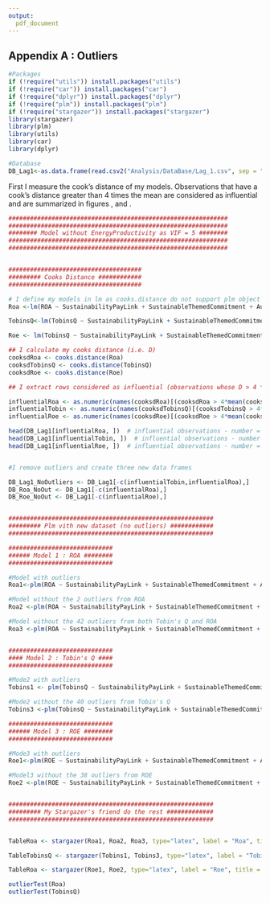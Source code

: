 ```yaml
---
output:
  pdf_document
---
```


## Appendix A : Outliers {-}
```r
#Packages
if (!require("utils")) install.packages("utils")
if (!require("car")) install.packages("car")
if (!require("dplyr")) install.packages("dplyr")
if (!require("plm")) install.packages("plm")
if (!require("stargazer")) install.packages("stargazer")
library(stargazer)
library(plm)
library(utils)
library(car)
library(dplyr)

#Database
DB_Lag1<-as.data.frame(read.csv2("Analysis/DataBase/Lag_1.csv", sep = ";",stringsAsFactors=FALSE, header = TRUE ))

```

First I measure the cook's distance of my models. Observations that have a cook’s distance greater than 4 times the mean are considered as influential and are summarized in figures \ref{OutliersRoa}, \ref{OutliersTobinsQ} and \ref{OutliersRoe}. 




<!--Secondly, in order to detect the influence of those outliers, I use the function *outlierTest* from the *car* package [@Fox2012]. This function reports the Bonferroni p-values for Studentized residuals in linear and generalized linear models, based on a t-test for linear models and normal-distribution test for generalized linear models. -->

```r

#############################################################
#############################################################
######## Model without EnergyProductivity as VIF = 5 ########
#############################################################
#############################################################


#####################################
######### Cooks Distance ############
#####################################

# I define my models in lm as cooks.distance do not support plm object
Roa <-lm(ROA ~ SustainabilityPayLink + SustainableThemedCommitment + AuditScore + CarbonProductivity + WaterProductivity + WasteProductivity + Leverage + NetMargin + FirmSize + Industry, data = DB_Lag1)

TobinsQ<-lm(TobinsQ ~ SustainabilityPayLink + SustainableThemedCommitment + AuditScore + CarbonProductivity + WaterProductivity + WasteProductivity + Leverage + NetMargin + FirmSize + Industry, data = DB_Lag1)

Roe <- lm(TobinsQ ~ SustainabilityPayLink + SustainableThemedCommitment + AuditScore + CarbonProductivity + WaterProductivity + WasteProductivity + Leverage + NetMargin + FirmSize + Industry, data = DB_Lag1)

## I calculate my cooks distance (i.e. D)
cooksdRoa <- cooks.distance(Roa)
cooksdTobinsQ <- cooks.distance(TobinsQ)
cooksdRoe <- cooks.distance(Roe)

## I extract rows considered as influential (observations whose D > 4 * means)

influentialRoa <- as.numeric(names(cooksdRoa)[(cooksdRoa > 4*mean(cooksdRoa, na.rm=T))])  
influentialTobin <- as.numeric(names(cooksdTobinsQ)[(cooksdTobinsQ > 4*mean(cooksdTobinsQ, na.rm=T))])  
influentialRoe <- as.numeric(names(cooksdRoe)[(cooksdRoe > 4*mean(cooksdRoe, na.rm=T))])  

head(DB_Lag1[influentialRoa, ])  # influential observations - number = 2 
head(DB_Lag1[influentialTobin, ])  # influential observations - number = 40
head(DB_Lag1[influentialRoe, ])  # influential observations - number = 38


#I remove outliers and create three new data frames

DB_Lag1_NoOutliers <- DB_Lag1[-c(influentialTobin,influentialRoa),]
DB_Roa_NoOut <- DB_Lag1[-c(influentialRoa),]
DB_Roe_NoOut <- DB_Lag1[-c(influentialRoe),]


#########################################################
######### Plm vith new dataset (no outliers) ############
#########################################################

#############################
###### Model 1 : ROA ########
#############################

#Model with outliers
Roa1<-plm(ROA ~ SustainabilityPayLink + SustainableThemedCommitment + AuditScore + CarbonProductivity + WaterProductivity + WasteProductivity + Leverage + NetMargin + FirmSize + Industry, data = DB_Lag1, index = c("Companies", "YearFinancialIndicator"), model = "within") 

#Model without the 2 outliers from ROA
Roa2 <-plm(ROA ~ SustainabilityPayLink + SustainableThemedCommitment + AuditScore + CarbonProductivity + WaterProductivity + Leverage + NetMargin + FirmSize + Industry , data = DB_Roa_NoOut, index = c("Companies", "YearFinancialIndicator"), model = "within") 

#Model without the 42 outliers from both Tobin's Q and ROA
Roa3 <-plm(ROA ~ SustainabilityPayLink + SustainableThemedCommitment + AuditScore + CarbonProductivity + WaterProductivity + WasteProductivity + Leverage + NetMargin + FirmSize + Industry, data = DB_Lag1_NoOutliers, index = c("Companies", "YearFinancialIndicator"), model = "within") 


#############################
#### Model 2 : Tobin's Q ####
#############################

#Mode2 with outliers
Tobins1 <- plm(TobinsQ ~ SustainabilityPayLink + SustainableThemedCommitment + AuditScore + CarbonProductivity + WaterProductivity + WasteProductivity + Leverage + NetMargin + FirmSize + Industry, data = DB_Lag1, index = c("Companies", "YearFinancialIndicator"), model = "within")

#Mode2 without the 40 outliers from Tobin's Q
Tobins3 <-plm(TobinsQ ~ SustainabilityPayLink + SustainableThemedCommitment + AuditScore +  CarbonProductivity + WaterProductivity + WasteProductivity + Leverage + NetMargin + FirmSize + Industry, data = DB_Lag1_NoOutliers, index = c("Companies", "YearFinancialIndicator"), model = "within")

#############################
###### Model 3 : ROE ########
#############################

#Mode3 with outliers
Roe1<-plm(ROE ~ SustainabilityPayLink + SustainableThemedCommitment + AuditScore + CarbonProductivity + WaterProductivity + WasteProductivity + Leverage + NetMargin + FirmSize + Industry, data = DB_Lag1, index = c("Companies", "YearFinancialIndicator"), model = "within") 

#Model3 without the 38 outliers from ROE
Roe2 <-plm(ROE ~ SustainabilityPayLink + SustainableThemedCommitment + AuditScore + CarbonProductivity + WaterProductivity + Leverage + NetMargin + FirmSize + Industry , data = DB_Roe_NoOut, index = c("Companies", "YearFinancialIndicator"), model = "within") 


#########################################################
######### My Stargazer's friend do the rest #############
#########################################################


TableRoa <- stargazer(Roa1, Roa2, Roa3, type="latex", label = "Roa", title = "Model 1 - Comparaison with and without outliers", header = FALSE)

TableTobinsQ <- stargazer(Tobins1, Tobins3, type="latex", label = "Tobin", title = "Model 2 - Comparaison with and without outliers", header = FALSE)

TableRoa <- stargazer(Roe1, Roe2, type="latex", label = "Roe", title = "Model 3 - Comparaison with and without outliers", header = FALSE)
```

```r
outlierTest(Roa)
outlierTest(TobinsQ)
```








\begin{figure}[ht]
\caption{Observations considered as outliers in model 1 (i.e. Roa)}
\label{OutliersRoa}
```r

#Model Roa
## I summarise on a graph, those observations that have a cook’s distance greater than 4 times the mean and which may be considered as outliers
plot(cooksdRoa, pch="*", cex=2)  # plot cook's distance
abline(h = 4*mean(cooksdRoa, na.rm=T), col="red")  # add cutoff line
text(x=1:length(cooksdRoa)+1, y=cooksdRoa, labels=ifelse(cooksdRoa>4*mean(cooksdRoa, na.rm=T),names(cooksdRoa),""), col="red")  # add labels
```
\end{figure}



\begin{figure}[ht]
\caption{Observations considered as outliers in model 2 (i.e. Tobin's Q)}
\label{OutliersTobinsQ}
```r


#Model TobinsQ
plot(cooksdTobinsQ, pch="*", cex=2)  

abline(h = 4*mean(cooksdTobinsQ, na.rm=T), col="red")  # add cutoff line
text(x=1:length(cooksdTobinsQ)+1, y=cooksdTobinsQ, labels=ifelse(cooksdTobinsQ>4*mean(cooksdTobinsQ, na.rm=T),names(cooksdTobinsQ),""), col="red")  # add labels

```
\end{figure}


\begin{figure}[ht]
\caption{Observations considered as outliers in model 1 (i.e. Roe)}
\label{OutliersRoe}
```r

#Model Roe
## I summarise on a graph, those observations that have a cook’s distance greater than 4 times the mean and which may be considered as outliers
plot(cooksdRoe, pch="*", cex=2)  # plot cook's distance
abline(h = 4*mean(cooksdRoe, na.rm=T), col="red")  # add cutoff line
text(x=1:length(cooksdRoe)+1, y=cooksdRoe, labels=ifelse(cooksdRoe>4*mean(cooksdRoe, na.rm=T),names(cooksdRoe),""), col="red")  # add labels
```
\end{figure}
